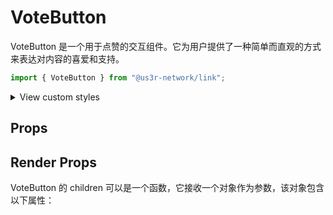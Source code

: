 

<Meta of={VoteButtonStories} />

# VoteButton

VoteButton 是一个用于点赞的交互组件。它为用户提供了一种简单而直观的方式来表达对内容的喜爱和支持。

```jsx
import { VoteButton } from "@us3r-network/link";
```

<Canvas />

<p>
  <details>
    <summary>View custom styles</summary>
    <Source code={StyleCode} />
  </details>
</p>

## Props

<Controls />

## Render Props

VoteButton 的 children 可以是一个函数，它接收一个对象作为参数，该对象包含以下属性：
